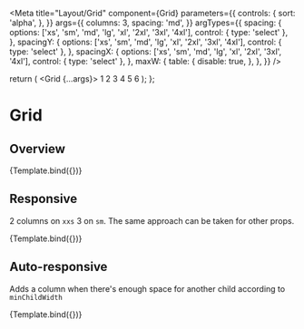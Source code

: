 

<Meta
  title="Layout/Grid"
  component={Grid}
  parameters={{
    controls: {
      sort: 'alpha',
    },
  }}
  args={{
    columns: 3,
    spacing: 'md',
  }}
  argTypes={{
    spacing: {
      options: ['xs', 'sm', 'md', 'lg', 'xl', '2xl', '3xl', '4xl'],
      control: { type: 'select' },
    },
    spacingY: {
      options: ['xs', 'sm', 'md', 'lg', 'xl', '2xl', '3xl', '4xl'],
      control: { type: 'select' },
    },
    spacingX: {
      options: ['xs', 'sm', 'md', 'lg', 'xl', '2xl', '3xl', '4xl'],
      control: { type: 'select' },
    },
    maxW: {
      table: {
        disable: true,
      },
    },
  }}
/>

  return (
    <Box w="100%" maxW={maxW}>
      <Grid {...args}>
        <Box h="50px" bg="blue.100">
          1
        </Box>
        <Box h="50px" bg="green.100">
          2
        </Box>
        <Box h="50px" bg="orange.100">
          3
        </Box>
        <Box h="50px" bg="blue.200">
          4
        </Box>
        <Box h="50px" bg="green.200">
          5
        </Box>
        <Box h="50px" bg="orange.300">
          6
        </Box>
      </Grid>
    </Box>
  );
};

# Grid

## Overview

<Canvas>
  <Story name="Overview" args={{ maxW: '300px' }}>
    {Template.bind({})}
  </Story>
</Canvas>

<ArgsTable story="Overview" />

## Responsive

2 columns on `xxs` 3 on `sm`. The same approach can be taken for other props.

<Canvas>
  <Story name="Responsive" args={{ columns: { xxs: 2, sm: 3 } }}>
    {Template.bind({})}
  </Story>
</Canvas>

## Auto-responsive

Adds a column when there's enough space for another child according to `minChildWidth`

<Canvas>
  <Story
    name="Auto-responsive"
    args={{
      columns: undefined,
      minChildWidth: '200px',
    }}
  >
    {Template.bind({})}
  </Story>
</Canvas>

